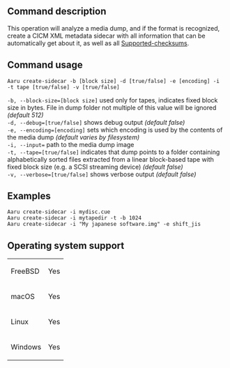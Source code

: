 ==Command description==
This operation will analyze a media dump, and if the format is recognized, create a CICM XML metadata sidecar with all information that can be automatically get about it, as well as all [[supported checksum algorithms|Supported-checksums]].

==Command usage==
<code>Aaru create-sidecar -b [block size] -d [true/false] -e [encoding] -i <dump> -t tape [true/false] -v [true/false]</code>

<code>-b, --block-size=[block size]</code> used only for tapes, indicates fixed block size in bytes. File in dump folder not multiple of this value will be ignored ''(default 512)''<br />
<code>-d, --debug=[true/false]</code> shows debug output ''(default false)''<br />
<code>-e, --encoding=[encoding]</code> sets which encoding is used by the contents of the media dump ''(default varies by filesystem)''<br />
<code>-i, --input=<dump></code> path to the media dump image<br />
<code>-t, --tape=[true/false]</code> indicates that dump points to a folder containing alphabetically sorted files extracted from a linear block-based tape with fixed block size (e.g. a SCSI streaming device) ''(default false)''<br />
<code>-v, --verbose=[true/false]</code> shows verbose output ''(default false)''<br />

==Examples==
<code>Aaru create-sidecar -i mydisc.cue</code><br />
<code>Aaru create-sidecar -i mytapedir -t -b 1024</code><br />
<code>Aaru create-sidecar -i "My japanese software.img" -e shift_jis</code><br />

==Operating system support==
{|
| FreeBSD
| Yes
|-
| macOS
| Yes
|-
| Linux
| Yes
|-
| Windows
| Yes
|}
